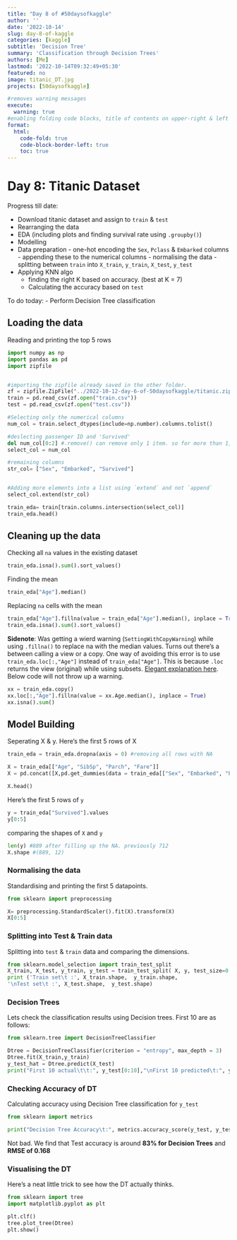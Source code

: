 ```yaml
---
title: "Day 8 of #50daysofkaggle"
author: ''
date: '2022-10-14'
slug: day-8-of-kaggle
categories: [kaggle]
subtitle: 'Decision Tree'
summary: 'Classification through Decision Trees'
authors: [Me]
lastmod: '2022-10-14T09:32:49+05:30'
featured: no
image: titanic_DT.jpg
projects: [50daysofkaggle]

#removes warning messages
execute: 
  warning: true
#enabling folding code blocks, title of contents on upper-right & left border for code
format: 
  html: 
    code-fold: true
    code-block-border-left: true
    toc: true
---
```


# Day 8: Titanic Dataset

Progress till date:

-   Download titanic dataset and assign to `train` & `test`
-   Rearranging the data
-   EDA (including plots and finding survival rate using `.groupby()`)
-   Modelling
-   Data preparation - one-hot encoding the `Sex`, `Pclass` & `Embarked` columns - appending these to the numerical columns - normalising the data - splitting between `train` into `X_train`, `y_train`, `X_test`, `y_test`
-   Applying KNN algo
    -   finding the right K based on accuracy. (best at K = 7)
    -   Calculating the accuracy based on `test`

To do today: - Perform Decision Tree classification

## Loading the data

Reading and printing the top 5 rows

```python
import numpy as np
import pandas as pd
import zipfile


#importing the zipfile already saved in the other folder. 
zf = zipfile.ZipFile("../2022-10-12-day-6-of-50daysofkaggle/titanic.zip")
train = pd.read_csv(zf.open("train.csv"))
test = pd.read_csv(zf.open("test.csv"))

#Selecting only the numerical columns
num_col = train.select_dtypes(include=np.number).columns.tolist()

#deslecting passenger ID and 'Survived' 
del num_col[0:2] #.remove() can remove only 1 item. so for more than 1, use for loop 
select_col = num_col

#remaining columns
str_col= ["Sex", "Embarked", "Survived"]


#Adding more elements into a list using `extend` and not `append`
select_col.extend(str_col)

train_eda= train[train.columns.intersection(select_col)]
train_eda.head()
```

## Cleaning up the data

Checking all `na` values in the existing dataset

```python
train_eda.isna().sum().sort_values()
```

Finding the mean

```python
train_eda["Age"].median()
```

Replacing `na` cells with the mean

```python
train_eda["Age"].fillna(value = train_eda["Age"].median(), inplace = True)
train_eda.isna().sum().sort_values()
```

**Sidenote**: Was getting a wierd warning (`SettingWithCopyWarning`) while using `.fillna()` to replace na with the median values. Turns out there's a between calling a view or a copy. One way of avoiding this error is to use `train_eda.loc[:,"Age"]` instead of `train_eda["Age"]`. This is because `.loc` returns the view (original) while using subsets. [Elegant explanation here](https://stackoverflow.com/a/54914752/7938068 "Stockoverflow solution"). Below code will not throw up a warning.

```python
xx = train_eda.copy()
xx.loc[:,"Age"].fillna(value = xx.Age.median(), inplace = True)
xx.isna().sum()

```

## Model Building

Seperating X & y. Here's the first 5 rows of X

```python
train_eda = train_eda.dropna(axis = 0) #removing all rows with NA

X = train_eda[["Age", "SibSp", "Parch", "Fare"]]
X = pd.concat([X,pd.get_dummies(data = train_eda[["Sex", "Embarked", "Pclass"]], columns = ["Sex", "Embarked", "Pclass"])], axis = 1)

X.head()
```

Here's the first 5 rows of `y`

```python
y = train_eda["Survived"].values
y[0:5]

```

comparing the shapes of `X` and `y`

```python
len(y) #889 after filling up the NA. previously 712
X.shape #(889, 12)
```

### Normalising the data

Standardising and printing the first 5 datapoints.

```python
from sklearn import preprocessing

X= preprocessing.StandardScaler().fit(X).transform(X)
X[0:5]
```

### Splitting into Test & Train data

Splitting into `test` & `train` data and comparing the dimensions.

```python

from sklearn.model_selection import train_test_split
X_train, X_test, y_train, y_test = train_test_split( X, y, test_size=0.2, random_state=4)
print ('Train set\t :', X_train.shape,  y_train.shape,
'\nTest set\t :', X_test.shape,  y_test.shape)


```

### Decision Trees

Lets check the classification results using Decision trees. First 10 are as follows:

```python
from sklearn.tree import DecisionTreeClassifier

Dtree = DecisionTreeClassifier(criterion = "entropy", max_depth = 3)
Dtree.fit(X_train,y_train)
y_test_hat = Dtree.predict(X_test)
print("First 10 actual\t\t:", y_test[0:10],"\nFirst 10 predicted\t:", y_test_hat[0:10])

```

### Checking Accuracy of DT

Calculating accuracy using Decision Tree classification for `y_test`

```python
from sklearn import metrics

print("Decision Tree Accuracy\t:", metrics.accuracy_score(y_test, y_test_hat),"\nRMSE\t\t\t:", metrics.mean_squared_error(y_test,y_test_hat),"\nNormalised RMSE\t\t:", metrics.mean_squared_error(y_test,y_test_hat)/np.std(y_test))
```

Not bad. We find that Test accuracy is around **83% for Decision Trees** and **RMSE of 0.168**

### Visualising the DT

Here's a neat little trick to see how the DT actually thinks.

```python
from sklearn import tree
import matplotlib.pyplot as plt

plt.clf()
tree.plot_tree(Dtree)
plt.show()
```
